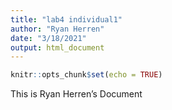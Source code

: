 ```yaml
---
title: "lab4 individual1"
author: "Ryan Herren"
date: "3/18/2021"
output: html_document
---
```


```r
knitr::opts_chunk$set(echo = TRUE)
```

This is Ryan Herren's Document